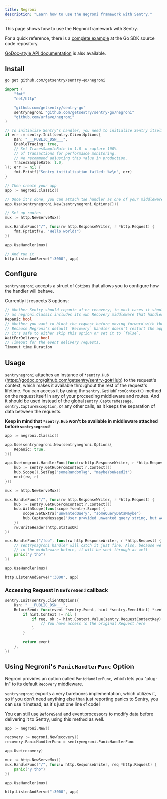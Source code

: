 ```yaml
---
title: Negroni
description: "Learn how to use the Negroni framework with Sentry."
---
```


This page shows how to use the Negroni framework with Sentry.

For a quick reference, there is a [complete
example](https://github.com/getsentry/sentry-go/tree/master/_examples/negroni) at the
Go SDK source code repository.

[GoDoc-style API
documentation](https://godoc.org/github.com/getsentry/sentry-go/negroni) is also
available.

## Install

```bash
go get github.com/getsentry/sentry-go/negroni
```

<Break />

<SignInNote />

```go
import (
	"fmt"
	"net/http"

	"github.com/getsentry/sentry-go"
	sentrynegroni "github.com/getsentry/sentry-go/negroni"
	"github.com/urfave/negroni"
)

// To initialize Sentry's handler, you need to initialize Sentry itself beforehand
if err := sentry.Init(sentry.ClientOptions{
	Dsn: "___PUBLIC_DSN___",
	EnableTracing: true,
	// Set TracesSampleRate to 1.0 to capture 100%
	// of transactions for performance monitoring.
	// We recommend adjusting this value in production,
	TracesSampleRate: 1.0,
}); err != nil {
	fmt.Printf("Sentry initialization failed: %v\n", err)
}

// Then create your app
app := negroni.Classic()

// Once it's done, you can attach the handler as one of your middleware
app.Use(sentrynegroni.New(sentrynegroni.Options{}))

// Set up routes
mux := http.NewServeMux()

mux.HandleFunc("/", func(rw http.ResponseWriter, r *http.Request) {
	fmt.Fprintf(w, "Hello world!")
})

app.UseHandler(mux)

// And run it
http.ListenAndServe(":3000", app)
```

## Configure

`sentrynegroni` accepts a struct of `Options` that allows you to configure how the handler will behave.

Currently it respects 3 options:

```go
// Whether Sentry should repanic after recovery, in most cases it should be set to true,
// as negroni.Classic includes its own Recovery middleware that handles http responses.
Repanic bool
// Whether you want to block the request before moving forward with the response.
// Because Negroni's default `Recovery` handler doesn't restart the application,
// it's safe to either skip this option or set it to `false`.
WaitForDelivery bool
// Timeout for the event delivery requests.
Timeout time.Duration
```

## Usage

`sentrynegroni` attaches an instance of `*sentry.Hub` (https://godoc.org/github.com/getsentry/sentry-go#Hub) to the request's context, which makes it available throughout the rest of the request's lifetime.
You can access it by using the `sentry.GetHubFromContext()` method on the request itself in any of your proceeding middleware and routes.
And it should be used instead of the global `sentry.CaptureMessage`, `sentry.CaptureException`, or any other calls, as it keeps the separation of data between the requests.

**Keep in mind that `*sentry.Hub` won't be available in middleware attached before `sentrynegroni`!**

```go
app := negroni.Classic()

app.Use(sentrynegroni.New(sentrynegroni.Options{
	Repanic: true,
}))

app.Use(negroni.HandlerFunc(func(rw http.ResponseWriter, r *http.Request, next http.HandlerFunc) {
	hub := sentry.GetHubFromContext(r.Context())
	hub.Scope().SetTag("someRandomTag", "maybeYouNeedIt")
	next(rw, r)
}))

mux := http.NewServeMux()

mux.HandleFunc("/", func(rw http.ResponseWriter, r *http.Request) {
	hub := sentry.GetHubFromContext(r.Context())
	hub.WithScope(func(scope *sentry.Scope) {
		scope.SetExtra("unwantedQuery", "someQueryDataMaybe")
		hub.CaptureMessage("User provided unwanted query string, but we recovered just fine")
	})
	rw.WriteHeader(http.StatusOK)
})

mux.HandleFunc("/foo", func(rw http.ResponseWriter, r *http.Request) {
	// sentrynagroni handler will catch it just fine. Also, because we attached "someRandomTag"
	// in the middleware before, it will be sent through as well
	panic("y tho")
})

app.UseHandler(mux)

http.ListenAndServe(":3000", app)
```

### Accessing Request in `BeforeSend` callback

<SignInNote />

```go
sentry.Init(sentry.ClientOptions{
	Dsn: "___PUBLIC_DSN___",
	BeforeSend: func(event *sentry.Event, hint *sentry.EventHint) *sentry.Event {
		if hint.Context != nil {
			if req, ok := hint.Context.Value(sentry.RequestContextKey).(*http.Request); ok {
				// You have access to the original Request here
			}
		}

		return event
	},
})
```

## Using Negroni's `PanicHandlerFunc` Option

Negroni provides an option called `PanicHandlerFunc`, which lets you "plug-in" to its default `Recovery` middleware.

`sentrynegroni` exports a very barebones implementation, which utilizes it, so if you don't need anything else than just reporting panics to Sentry,
you can use it instead, as it's just one line of code!

You can still use `BeforeSend` and event processors to modify data before delivering it to Sentry, using this method as well.

```go
app := negroni.New()

recovery := negroni.NewRecovery()
recovery.PanicHandlerFunc = sentrynegroni.PanicHandlerFunc

app.Use(recovery)

mux := http.NewServeMux()
mux.HandleFunc("/", func(w http.ResponseWriter, req *http.Request) {
	panic("y tho")
})

app.UseHandler(mux)

http.ListenAndServe(":3000", app)
```
